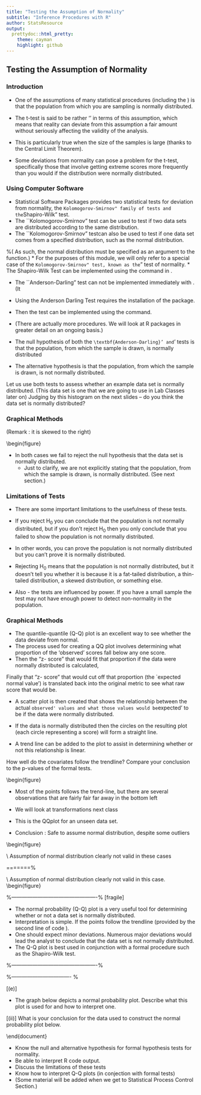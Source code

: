 ```yaml
---
title: "Testing the Assumption of Normality"
subtitle: "Inference Procedures with R"
author: StatsResource
output:
  prettydoc::html_pretty:
    theme: cayman
    highlight: github
---
```


## Testing the Assumption of Normality

### Introduction

* One of the assumptions of many statistical procedures (including the \textbf{t-test}) is that the population from which you are sampling is normally distributed. 

* The t-test is said to be rather ‘\textbf{robust}’ in terms of this assumption, which means that reality can deviate from this assumption a fair amount without seriously affecting the validity of the analysis. 


* This is particularly true when the size of the samples is large (thanks to the Central Limit Theorem). 
* Some deviations from normality can pose a problem for the t-test, specifically those that involve getting extreme scores more frequently than you would if the distribution were normally distributed.


### Using Computer Software

* Statistical Software Packages provides two statistical tests for deviation from normality, the ``Kolomogorov-Smirnov" family of tests and the ``Shapiro-Wilk" test.
* The ``Kolomogorov-Smirnov" test can be used to test if two data sets are distributed according to the same distribution. 
* The ``Kolomogorov-Smirnov" testcan also be used to test if one data set comes from a specified distribution, such as the normal distribution. 




%( As such, the normal distribution must be specified as an argument to the function.)
* For the purposes of this module, we will only refer to a special case of the ``Kolomogorov-Smirnov" test, known as the ``\textbf{Anderson-Darling}" test of normality.
* The Shapiro-Wilk Test can be implemented using the \texttt{shapiro.test()} command in \texttt{R}.


\textbf{Implementing the Tests}

* The ``Anderson-Darling" test can not be implemented immediately with \texttt{R}. (It 

* Using the Anderson Darling Test requires the installation of the \textbf{nortest} package. 
* Then the test can be implemented using the \texttt{ad.test()} command.
* (There are actually more procedures. We will look at R packages in greater detail on an ongoing basis.)



* \alert{IMPORTANT} The null hypothesis of both the `\textbf{Anderson-Darling}’ and `\textbf{Shapiro-Wilk}’ tests is that the population, from which the sample is drawn, is normally distributed 
* The alternative hypothesis is that the population, from which the sample is drawn, is not normally distributed.



Let us use both tests to assess whether an example data set is normally distributed. (This data set is one that we are going to use in Lab Classes later on) 
Judging by this histogram on the next slides – do you think the data set is normally distributed?




### Graphical Methods

\begin{figure}
\centering
\includegraphics[width=1.1\linewidth]{images/Histogram1}
\end{figure}
(Remark : it is skewed to the right)


\textbf{Using the Shapiro-Wilk Test}
\begin{figure}
\centering
\includegraphics[width=0.9\linewidth]{images/ShapiroTestR1}
\end{figure}



\textbf{Using the Anderson Darling Test}
\begin{figure}
\centering
\includegraphics[width=0.9\linewidth]{images/ADtestR1}


\textbf{Conclusion}

* In both cases we fail to reject the null hypothesis that the data set is normally distributed.
  * Just to clarify, we are not explicitly stating that the population, from which the sample is drawn, is normally distributed. (See next section.)



### Limitations of Tests

* There are some important limitations to the usefulness of these tests. 
* If you reject H$_0$ you can conclude that the population is not normally distributed, but if you don't reject H$_0$ then you only conclude that you failed to show the population is not normally distributed. 
* In other words, you can prove the population is not normally distributed but you can't prove it is normally distributed. 



* Rejecting H$_0$ means that the population is not normally distributed, but it doesn't tell you whether it is because it is a fat-tailed distribution, a thin-tailed distribution, a skewed distribution, or something else.
* Also - the tests are influenced by power. If you have a small sample the test may not have enough power to detect non-normality in the population.

### Graphical Methods

\textbf{Q-Q plot}

* The quantile-quantile (Q-Q) plot is an excellent way to see whether the data deviate from normal.
* The process used for creating a QQ plot involves determining what proportion of the 'observed' scores fall below any one score. 
* Then the “z- score” that would fit that proportion if the data were normally distributed is calculated,



\textbf{Q-Q plot}
Finally that “z- score” that would cut off that proportion (the `expected normal value') is translated back into the original metric to see what raw score that would be. 

* A scatter plot is then created that shows the relationship between the actual `observed' values and what those values would be `expected' to be if the data were normally distributed. 


* If the data is normally distributed then the circles on the resulting plot (each circle representing a score) will form a straight line. 
* A trend line can be added to the plot to assist in determining whether or not this relationship is linear.


\textbf{Implenting Q-Q plots in \texttt{R}}


\begin{verbatim}
> qqnorm(Ttrns) 
> qqline(Ttrns)
\end{verbatim}

How well do the covariates follow the trendline? Compare your conclusion to the  p-values of the formal tests.


\begin{figure}
\centering
\includegraphics[width=1.1\linewidth]{images/QQplot1}



* Most of the points follows the trend-line, but there are several observations that are fairly fair far away in the bottom left
* We will look at transformations next class



* This is the QQplot for an unseen data set.
* Conclusion : Safe to assume normal distribution, despite some outliers

\begin{figure}
\centering
\includegraphics[width=0.55\linewidth]{images/qqnormal}

\textbf{Interpreting Q-Q plots}\\ Assumption of normal distribution clearly not valid in these cases
\begin{figure}
\centering
\includegraphics[width=0.9\linewidth]{images/qqnotnormal1}

\end{figure}


=======%

\textbf{Interpreting Q-Q plots}\\ Assumption of normal distribution clearly not valid in this case.
\begin{figure}
\centering
\includegraphics[width=0.7\linewidth]{images/qqnotnormal2}


%-------------------------------------------------%
[fragile]
\frametitle{Graphical Procedures for assessing Normality}


* The normal probability (Q-Q) plot is a very useful tool for determining whether or not a data set is normally distributed.
* Interpretation is simple. If the points follow the trendline (provided by the second line of \texttt{R} code \texttt{qqline}).
* One should expect minor deviations. Numerous major deviations would lead the analyst to conclude that the data set is not normally distributed.
* The Q-Q plot is best used in conjunction with a formal procedure such as the Shapiro-Wilk test.


\begin{verbatim}
>qqnorm(CWdiff)
>qqline(CWdiff)
\end{verbatim}



%-------------------------------------------------%


\frametitle{Graphical Procedures for Assessing Normality}

\begin{center}
\includegraphics[scale=0.32]{10AQQplot}
\end{center}



%---------------------------------- %


[(e)] \textbf{\textit{Graphical Procedures ()}}


*  The graph below depicts a normal probability plot. Describe what this plot is used for and how to interpret one.

[(ii)] What is your conclusion for the data used to construct the normal probability plot below.

\begin{center}
\includegraphics[scale=0.38]{10AQQplot}
\end{center}



\end{document}

\textbf{Review}

* Know the null and alternative hypothesis for formal hypothesis tests for normality.
* Be able to interpret R code output.
* Discuss the limitations of these tests
* Know how to interpret Q-Q plots (in conjection with formal tests)
 * (Some material will be added when we get to Statistical Process Control Section.)


